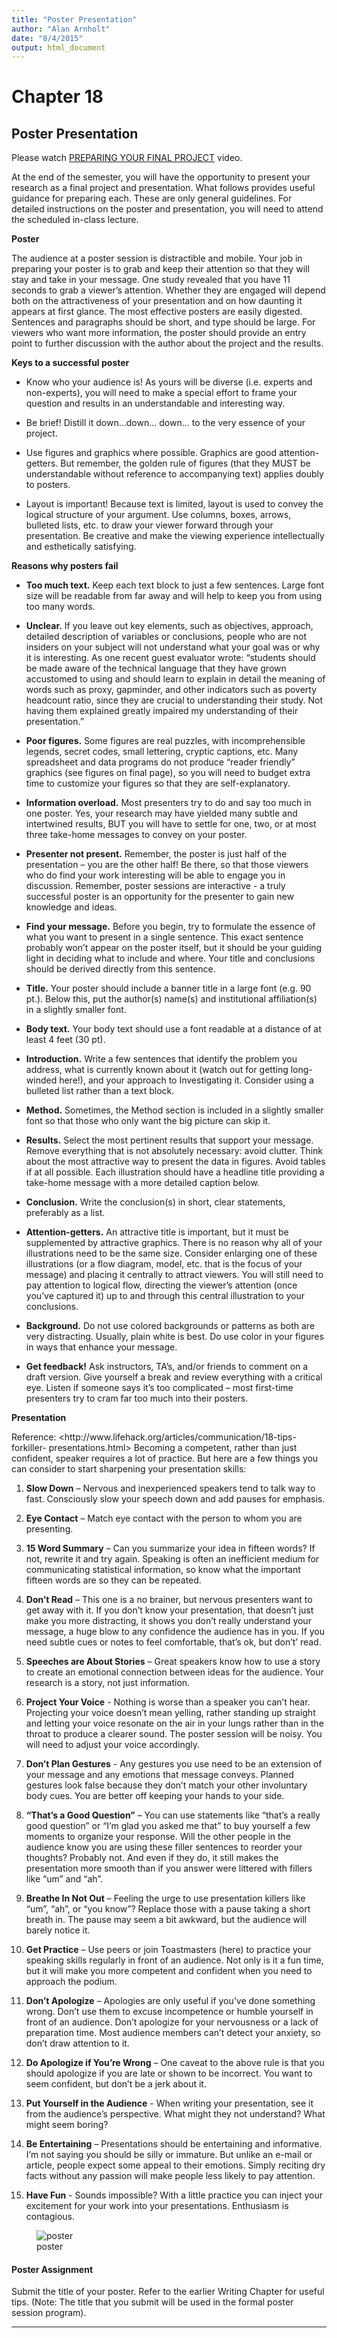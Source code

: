 ```yaml
---
title: "Poster Presentation"
author: "Alan Arnholt"
date: "8/4/2015"
output: html_document
---
```


# Chapter 18
## Poster Presentation

Please watch [PREPARING YOUR FINAL PROJECT](https://www.youtube.com/watch?v=NjPWVbXdRuo&list=PLDEF0B9CBD27AD37E&index=48) video.

At the end of the semester, you will have the opportunity to present your research as a final project and presentation.  What follows provides useful guidance for preparing each.  These are only general guidelines. For detailed instructions on the poster and presentation, you will need to attend the scheduled in-class lecture.

**Poster**

The audience at a poster session is distractible and mobile. Your job in preparing your poster is to grab and keep their attention so that they will stay and take in your message. One study revealed that you have 11 seconds to grab a viewer’s attention.  Whether they are engaged will depend both on the attractiveness of your presentation and on how daunting it appears at first glance. The most effective posters are easily digested. Sentences and paragraphs should be short, and type should be large. For viewers who want more information, the poster should provide an entry point to further discussion with the author about the project and the results.

**Keys to a successful poster**

* Know who your audience is! As yours will be diverse (i.e. experts and non-experts), you will need to make a special effort to frame your question and results in an understandable and interesting way.

* Be brief! Distill it down…down… down… to the very essence of your project.

* Use figures and graphics where possible. Graphics are good attention-getters. But remember, the golden rule of figures (that they MUST be understandable without reference to accompanying text) applies doubly to posters.

*  Layout is important! Because text is limited, layout is used to convey the logical structure of your argument. Use columns, boxes, arrows, bulleted lists, etc. to draw your viewer forward through your presentation. Be creative and make the viewing experience intellectually and esthetically satisfying.

**Reasons why posters fail**

* **Too much text.** Keep each text block to just a few sentences. Large font size will be readable from far away and will help to keep you from using too many words.

* **Unclear.** If you leave out key elements, such as objectives, approach, detailed description of variables or conclusions, people who are not insiders on your subject will not understand what your goal was or why it is interesting. As one recent guest evaluator wrote: "students should be made aware of the technical language that they have grown accustomed to using and should learn to explain in detail the meaning of words such as proxy, gapminder, and other indicators such as poverty headcount ratio, since they are crucial to understanding their study. Not having them explained greatly impaired my understanding of their presentation.”

* **Poor figures.** Some figures are real puzzles, with incomprehensible legends, secret codes, small lettering, cryptic captions, etc. Many spreadsheet and data programs do not produce “reader friendly” graphics (see figures on final page), so you will need to budget extra time to customize your figures so that they are self-explanatory.

* **Information overload.** Most presenters try to do and say too much in one poster. Yes, your research may have yielded many subtle and intertwined results, BUT you will have to settle for one, two, or at most three take-home messages to convey on your poster.

* **Presenter not present.** Remember, the poster is just half of the presentation – you are the other half! Be there, so that those viewers who do find your work interesting will be able to engage you in discussion. Remember, poster sessions are interactive - a truly successful poster is an opportunity for the presenter to gain new knowledge and ideas.

* **Find your message.** Before you begin, try to formulate the essence of what you want to present in a single sentence. This exact sentence probably won’t appear on the poster itself, but it should be your guiding light in deciding what to include and where. Your title and conclusions should be derived directly from this sentence.

* **Title.** Your poster should include a banner title in a large font (e.g. 90 pt.). Below this, put the author(s) name(s) and institutional affiliation(s) in a slightly smaller font.

* **Body text.** Your body text should use a font readable at a distance of at least 4 feet (30 pt).

* **Introduction.** Write a few sentences that identify the problem you address, what is currently known about it (watch out for getting long-winded here!), and your approach to Investigating it. Consider using a bulleted list rather than a text block.

* **Method.** Sometimes, the Method section is included in a slightly smaller font so that those who only want the big picture can skip it.

* **Results.** Select the most pertinent results that support your message. Remove everything that is not absolutely necessary: avoid clutter. Think about the most attractive way to present the data in figures. Avoid tables if at all possible. Each illustration should have a headline title providing a take-home message with a more detailed caption below.

* **Conclusion.** Write the conclusion(s) in short, clear statements, preferably as a list.

* **Attention-getters.** An attractive title is important, but it must be supplemented by attractive graphics. There is no reason why all of your illustrations need to be the same size. Consider enlarging one of these illustrations (or a flow diagram, model, etc. that is the focus of your message) and placing it centrally to attract viewers. You will still need to pay attention to logical flow, directing the viewer’s attention (once you’ve captured it) up to and through this central illustration to your conclusions.

* **Background.** Do not use colored backgrounds or patterns as both are very distracting. Usually, plain white is best. Do use color in your figures in ways that enhance your message.

* **Get feedback!** Ask instructors, TA’s, and/or friends to comment on a draft version. Give yourself a break and review everything with a critical eye. Listen if someone says it’s too complicated – most first-time presenters try to cram far too much into their posters.

**Presentation**

Reference: 
<http://www.lifehack.org/articles/communication/18-tips-forkiller-
presentations.html>  Becoming a competent, rather than just confident, speaker requires a lot of practice. But here are a few things you can consider to start sharpening your presentation skills:

1. **Slow Down** – Nervous and inexperienced speakers tend to talk way to fast. Consciously slow your speech down and add pauses for emphasis.

2. **Eye Contact** – Match eye contact with the person to whom you are presenting.

3. **15 Word Summary** – Can you summarize your idea in fifteen words? If not, rewrite it and try again. Speaking is often an inefficient medium for communicating statistical information, so know what the important fifteen words are so they can be repeated.

4. **Don’t Read** – This one is a no brainer, but nervous presenters want to get away with it. If you don’t know your presentation, that doesn’t just make you more distracting, it shows you don’t really understand your message, a huge blow to any confidence the audience has in you. If you need subtle cues or notes to feel comfortable, that’s ok, but don’t’ read.

5. **Speeches are About Stories** – Great speakers know how to use a story to create an emotional connection between ideas for the audience. Your research is a story, not just information.

6. **Project Your Voice** - Nothing is worse than a speaker you can’t hear. Projecting your voice doesn’t mean yelling, rather standing up straight and letting your voice resonate on the air in your lungs rather than in the throat to produce a clearer sound. The poster session will be noisy. You will need to adjust your voice accordingly.

7. **Don’t Plan Gestures** - Any gestures you use need to be an extension of your message and any emotions that message conveys. Planned gestures look false because they don’t match your other involuntary body cues. You are better off keeping your hands to your side.

8. **“That’s a Good Question”** – You can use statements like “that’s a really good question” or “I’m glad you asked me that” to buy yourself a few moments to organize your response. Will the other people in the audience know you are using these filler sentences to reorder your thoughts? Probably not. And even if they do, it still makes the presentation more smooth than if you answer were littered with fillers like “um” and “ah”.

9. **Breathe In Not Out** – Feeling the urge to use presentation killers like “um”, “ah”, or “you know”? Replace those with a pause taking a short breath in. The pause may seem a bit awkward, but the audience will barely notice it.

10. **Get Practice** – Use peers or join Toastmasters (here) to practice your speaking skills regularly in front of an audience.  Not only is it a fun time, but it will make you more competent and confident when you need to approach the podium.

11. **Don’t Apologize** – Apologies are only useful if you’ve done something wrong. Don’t use them to excuse incompetence or humble yourself in front of an audience. Don’t apologize for your nervousness or a lack of preparation time. Most audience members can’t detect your anxiety, so don’t draw attention to it.

12. **Do Apologize if You’re Wrong** – One caveat to the above rule is that you should apologize if you are late or shown to be incorrect. You want to seem confident, but don’t be a jerk about it.

13. **Put Yourself in the Audience** - When writing your presentation, see it from the audience’s perspective. What might they not understand? What might seem boring?

14. **Be Entertaining** – Presentations should be entertaining and informative. I’m not saying you should be silly or immature. But unlike an e-mail or article, people expect some appeal to their emotions. Simply reciting dry facts without any passion will make people less likely to pay attention.

15. **Have Fun** - Sounds impossible? With a little practice you can inject your excitement for your work into your presentations. Enthusiasm is contagious.

![poster](./graphics/lisaposter.png)

#### Poster Assignment

Submit the title of your poster. Refer to the earlier Writing Chapter for useful tips. (Note: The title that you submit will be used in the formal poster session program).

-----------------